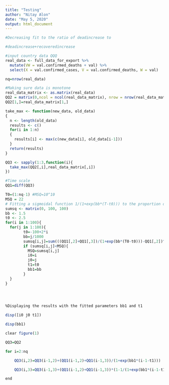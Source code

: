 ```yaml
---
title: "Testing"
author: "Nitay Alon"
date: "May 5, 2020"
output: html_document
---
```


```r
#Decreasing fit to the ratio of deadincrease to

#deadincrease+recoveredincrease

#input country data QQQ
real_data <- full_data_for_export %>% 
  mutate(VW = val.confirmed_deaths + val) %>% 
  select(X = val.confirmed_cases, V = val.confirmed_deaths, W = val)

nq=nrow(real_data)

#Making sure data is monotone
real_data_matrix <- as.matrix(real_data)
QQ2 = matrix(0,ncol = ncol(real_data_matrix), nrow = nrow(real_data_matrix))
QQ2[1,]=real_data_matrix[1,]

take_max <- function(new_data, old_data)
{
  n <- length(old_data)
  results <- c()
  for(i in 1:n)
  {
    results[i] <- max(c(new_data[i], old_data[i-1]))  
  }
  return(results)
}

QQ3 <- sapply(1:3,function(i){
  take_max(QQ2[,i],real_data_matrix[,i])
})

#Time scale
QQ1=diff(QQ3)

T0=(1:nq-1) #MSQ=10^10
MSQ = 22
# Fitting a sigmoidal function 1/(1+exp(bb*(T-t0))) to the proportion of dead. Two parameters bb and t0
sumsq <- matrix(0, 100, 100)
bb <- 1.5
t0 <- 2.5
for(i in 1:100){
  for(j in 1:100){
        t0=-100+2*i
        bb=j/1000
        sumsq[i,j]=sum(((QQ1[,2]+QQ1[,3])/(1+exp(bb*(T0-t0)))-QQ1[,2])^2/(100+QQ1[,2]+QQ1[,3]))
        if (sumsq[i,j]<MSQ){
          MSQ=sumsq[i,j]  
          i0=i
          j0=j
          t1=t0
          bb1=bb
        }
  }
}
  



%Displaying the results with the fitted parameters bb1 and t1

disp([i0 j0 t1])

disp(bb1)

clear figure(1)

QQ3=QQ2

for i=2:nq

    QQ3(i,2)=QQ3(i-1,2)+(QQ1(i-1,2)+QQ1(i-1,3))/(1+exp(bb1*(i-1-t1)))

    QQ3(i,3)=QQ3(i-1,3)+(QQ1(i-1,2)+QQ1(i-1,3))*(1-1/(1+exp(bb1*(i-1-t1))))

end
```

